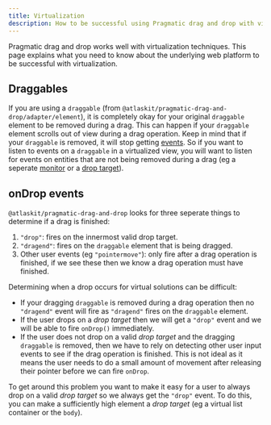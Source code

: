 ```yaml
---
title: Virtualization
description: How to be successful using Pragmatic drag and drop with virtualized solutions.
---
```


Pragmatic drag and drop works well with virtualization techniques. This page explains what you need to know about the underlying web platform to be successful with virtualization.

## Draggables

If you are using a `draggable` (from `@atlaskit/pragmatic-drag-and-drop/adapter/element`), it is completely okay for your original `draggable` element to be removed during a drag. This can happen if your `draggable` element scrolls out of view during a drag operation. Keep in mind that if your `draggable` is removed, it will stop getting [events](/components/pragmatic-drag-and-drop/events). So if you want to listen to events on a `draggable` in a virtualized view, you will want to listen for events on entities that are not being removed during a drag (eg a seperate [monitor](/components/pragmatic-drag-and-drop/monitors) or a [drop target](/components/pragmatic-drag-and-drop/drop-targets)).

## onDrop events

`@atlaskit/pragmatic-drag-and-drop` looks for three seperate things to determine if a drag is finished:

1. `"drop"`: fires on the innermost valid drop target.
2. `"dragend"`: fires on the `draggable` element that is being dragged.
3. Other user events (eg `"pointermove"`): only fire after a drag operation is finished, if we see these then we know a drag operation must have finished.

Determining when a drop occurs for virtual solutions can be difficult:

- If your dragging `draggable` is removed during a drag operation then no `"dragend"` event will fire as `"dragend"` fires on the `draggable` element.
- If the user drops on a _drop target_ then we will get a `"drop"` event and we will be able to fire `onDrop()` immediately.
- If the user does not drop on a valid _drop target_ and the dragging `draggable` is removed, then we have to rely on detecting other user input events to see if the drag operation is finished. This is not ideal as it means the user needs to do a small amount of movement after releasing their pointer before we can fire `onDrop`.

To get around this problem you want to make it easy for a user to always drop on a valid _drop target_ so we always get the `"drop"` event. To do this, you can make a sufficiently high element a _drop target_ (eg a virtual list container or the `body`).

